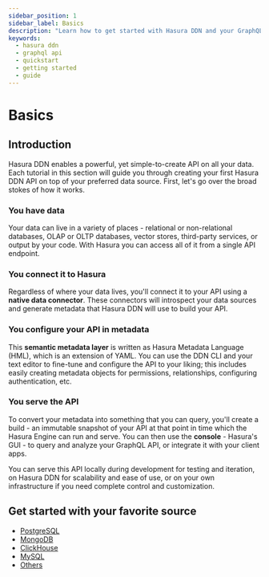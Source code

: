 ```yaml
---
sidebar_position: 1
sidebar_label: Basics
description: "Learn how to get started with Hasura DDN and your GraphQL API."
keywords:
  - hasura ddn
  - graphql api
  - quickstart
  - getting started
  - guide
---
```



# Basics

## Introduction

Hasura DDN enables a powerful, yet simple-to-create API on all your data. Each tutorial in this section will guide you
through creating your first Hasura DDN API on top of your preferred data source. First, let's go over the broad stokes
of how it works.

### You have data

Your data can live in a variety of places - relational or non-relational databases, OLAP or OLTP databases, vector
stores, third-party services, or output by your code. With Hasura you can access all of it from a single API endpoint.

### You connect it to Hasura

Regardless of where your data lives, you'll connect it to your API using a **native data connector**. These connectors
will introspect your data sources and generate metadata that Hasura DDN will use to build your API.

### You configure your API in metadata

This **semantic metadata layer** is written as Hasura Metadata Language (HML), which is an extension of YAML. You can
use the DDN CLI and your text editor to fine-tune and configure the API to your liking; this includes easily creating
metadata objects for permissions, relationships, configuring authentication, etc.

### You serve the API

To convert your metadata into something that you can query, you'll create a build - an immutable snapshot of your API at
that point in time which the Hasura Engine can run and serve. You can then use the **console** - Hasura's GUI - to query
and analyze your GraphQL API, or integrate it with your client apps.

You can serve this API locally during development for testing and iteration, on Hasura DDN for scalability and ease of
use, or on your own infrastructure if you need complete control and customization.

## Get started with your favorite source

- [PostgreSQL](/how-to-build-with-ddn/with-postgresql.mdx)
- [MongoDB](/how-to-build-with-ddn/with-mongodb.mdx)
- [ClickHouse](/how-to-build-with-ddn/with-clickhouse.mdx)
- [MySQL](/how-to-build-with-ddn/with-mysql.mdx)
- [Others](/how-to-build-with-ddn/with-others.mdx)

